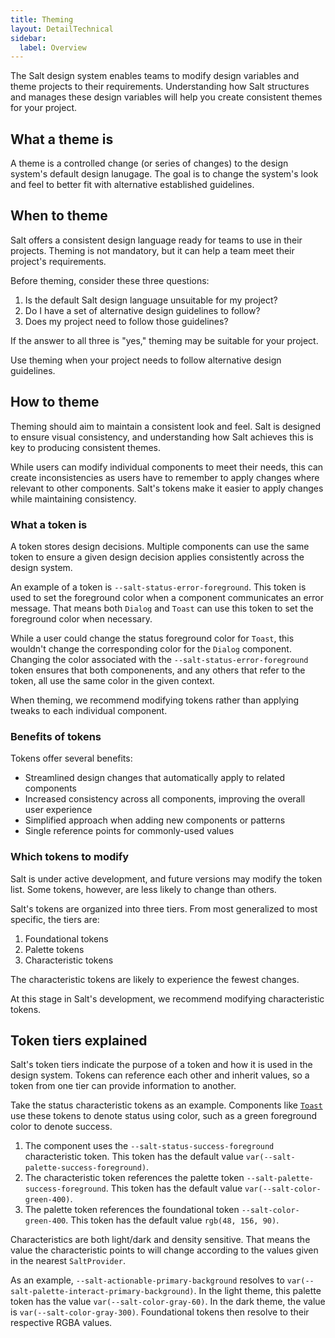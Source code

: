 ```yaml
---
title: Theming
layout: DetailTechnical
sidebar:
  label: Overview
---
```


The Salt design system enables teams to modify design variables and theme projects to their requirements. Understanding how Salt structures and manages these design variables will help you create consistent themes for your project.

## What a theme is

A theme is a controlled change (or series of changes) to the design system's default design lanugage. The goal is to change the system's look and feel to better fit with alternative established guidelines.

## When to theme

Salt offers a consistent design language ready for teams to use in their projects. Theming is not mandatory, but it can help a team meet their project's requirements.

Before theming, consider these three questions:

1. Is the default Salt design language unsuitable for my project?
2. Do I have a set of alternative design guidelines to follow?
3. Does my project need to follow those guidelines?

If the answer to all three is "yes," theming may be suitable for your project.

<ExampleContainer type="positive" customPillText="Best practice">
  Use theming when your project needs to follow alternative design guidelines.
</ExampleContainer>

## How to theme

Theming should aim to maintain a consistent look and feel. Salt is designed to ensure visual consistency, and understanding how Salt achieves this is key to producing consistent themes.

While users can modify individual components to meet their needs, this can create inconsistencies as users have to remember to apply changes where relevant to other components. Salt's tokens make it easier to apply changes while maintaining consistency.

### What a token is

A token stores design decisions. Multiple components can use the same token to ensure a given design decision applies consistently across the design system.

An example of a token is `--salt-status-error-foreground`. This token is used to set the foreground color when a component communicates an error message. That means both `Dialog` and `Toast` can use this token to set the foreground color when necessary.

While a user could change the status foreground color for `Toast`, this wouldn't change the corresponding color for the `Dialog` component. Changing the color associated with the `--salt-status-error-foreground` token ensures that both componenents, and any others that refer to the token, all use the same color in the given context.

<ExampleContainer type="positive" customPillText="Best practice">
  When theming, we recommend modifying tokens rather than applying tweaks to
  each individual component.
</ExampleContainer>

### Benefits of tokens

Tokens offer several benefits:

- Streamlined design changes that automatically apply to related components
- Increased consistency across all components, improving the overall user experience
- Simplified approach when adding new components or patterns
- Single reference points for commonly-used values

### Which tokens to modify

Salt is under active development, and future versions may modify the token list. Some tokens, however, are less likely to change than others.

Salt's tokens are organized into three tiers. From most generalized to most specific, the tiers are:

1. Foundational tokens
2. Palette tokens
3. Characteristic tokens

The characteristic tokens are likely to experience the fewest changes.

<ExampleContainer type="positive" customPillText="Best practice">
  At this stage in Salt's development, we recommend modifying characteristic
  tokens.
</ExampleContainer>

## Token tiers explained

Salt's token tiers indicate the purpose of a token and how it is used in the design system. Tokens can reference each other and inherit values, so a token from one tier can provide information to another.

Take the status characteristic tokens as an example. Components like [`Toast`](/salt/components/toast/examples) use these tokens to denote status using color, such as a green foreground color to denote success.

1. The component uses the `--salt-status-success-foreground` characteristic token. This token has the default value `var(--salt-palette-success-foreground)`.
2. The characteristic token references the palette token `--salt-palette-success-foreground`. This token has the default value `var(--salt-color-green-400)`.
3. The palette token references the foundational token `--salt-color-green-400`. This token has the default value `rgb(48, 156, 90)`.

Characteristics are both light/dark and density sensitive. That means the value the characteristic points to will change according to the values given in the nearest `SaltProvider`.

As an example, `--salt-actionable-primary-background` resolves to `var(--salt-palette-interact-primary-background)`. In the light theme, this palette token has the value `var(--salt-color-gray-60)`. In the dark theme, the value is `var(--salt-color-gray-300)`. Foundational tokens then resolve to their respective RGBA values.
